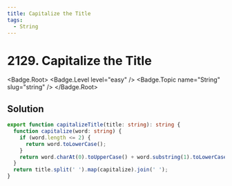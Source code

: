 ```yaml
---
title: Capitalize the Title
tags:
  - String
---
```


# 2129. Capitalize the Title

<Badge.Root>
  <Badge.Level level="easy" />
  <Badge.Topic name="String" slug="string" />
</Badge.Root>

## Solution

```typescript filename="solution.ts" copy
export function capitalizeTitle(title: string): string {
  function capitalize(word: string) {
    if (word.length <= 2) {
      return word.toLowerCase();
    }
    return word.charAt(0).toUpperCase() + word.substring(1).toLowerCase();
  }
  return title.split(' ').map(capitalize).join(' ');
}
```

<ProblemLink
  codingSite="leetcode"
  href="https://leetcode.com/problems/capitalize-the-title"
  title="Capitalize the Title"
/>
